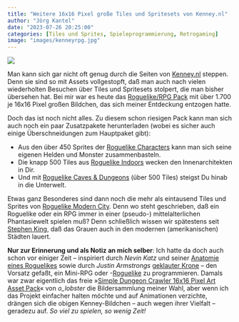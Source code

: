 ```yaml
---
title: "Weitere 16x16 Pixel große Tiles und Spritesets von Kenney.nl"
author: "Jörg Kantel"
date: "2023-07-26 20:25:00"
categories: [Tiles und Sprites, Spieleprogrammierung, Retrogaming]
image: "images/kenneyrpg.jpg"
---
```


[![](images/kenneyrpg-b.jpg)](https://www.kenney.nl/media/pages/assets/roguelike-characters/caaf08a798-1677694932/sample.png)

Man kann sich gar nicht oft genug durch die Seiten von [Kenney.nl](https://www.kenney.nl/assets) steppen. Denn sie sind so mit Assets vollgestopft, daß man auch nach vielen wiederholten Besuchen über Tiles und Spritesets stolpert, die man bisher übersehen hat. Bei mir war es heute das [Roguelike/RPG Pack](https://www.kenney.nl/assets/roguelike-rpg-pack) mit über 1.700 je 16x16 Pixel großen Bildchen, das sich meiner Entdeckung entzogen hatte.

Doch das ist noch nicht alles. Zu diesem schon riesigen Pack kann man sich auch noch ein paar Zusatzpakete herunterladen (wobei es sicher auch einige Überschneidungen zum Hauptpaket gibt):

- Aus den über 450 Sprites der [Roguelike Characters](https://www.kenney.nl/assets/roguelike-characters) kann man sich seine eigenen Helden und Monster zusammenbasteln.
- Die knapp 500 Tiles aus [Roguelike Indoors](https://www.kenney.nl/assets/roguelike-indoors) wecken den Innenarchitekten in Dir.
- Und mit [Roguelike Caves & Dungeons](https://www.kenney.nl/assets/roguelike-caves-dungeons) (über 500 Tiles) steigst Du hinab in die Unterwelt.

Etwas ganz Besonderes sind dann noch die mehr als eintausend Tiles und Sprites von [Roguelike Modern City](https://www.kenney.nl/assets/roguelike-modern-city). Denn wo steht geschrieben, daß ein Roguelike oder ein RPG immer in einer (pseudo-) mittelalterlichen Phantasiewelt spielen muß? Denn schließlich wissen wir spätestens seit [Stephen King](https://de.wikipedia.org/wiki/Stephen_King), daß das Grauen auch in den modernen (amerikanischen) Städten lauert.

**Nur zur Erinnerung und als Notiz an mich selber**: Ich hatte da doch auch schon vor einiger Zeit – inspiriert durch *Nevin Katz* und seiner [Anatomie eines Roguelikes](https://kantel.github.io/posts/2022121402_anatomie_roguelike/index.html) sowie durch *Justin Armstrongs* [geklauter Krone](https://kantel.github.io/posts/20221222803_stolen_crown/) – den Vorsatz gefaßt, ein Mini-RPG oder -[Roguelike](http://cognitiones.kantel-chaos-team.de/medien/retrogames/rogue.html) zu programmieren. Damals war zwar eigentlich das freie »[Simple Dungeon Crawler 16x16 Pixel Art Asset Pack](https://o-lobster.itch.io/simple-dungeon-crawler-16x16-pixel-pack)« von *o_lobster* die Bildersammlung meiner Wahl, aber wenn ich das Projekt einfacher halten möchte und auf Animationen verzichte, drängen sich die obigen Kenney-Bildchen -- auch wegen ihrer Vielfalt -- geradezu auf. *So viel zu spielen, so wenig Zeit!*